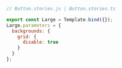 ```js
// Button.stories.js | Button.stories.ts

export const Large = Template.bind({});
Large.parameters = {
  backgrounds: {
    grid: {
      disable: true
    }
  }
};
```
